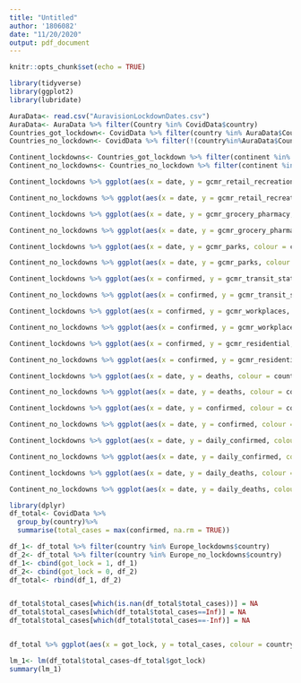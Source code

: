 ```yaml
---
title: "Untitled"
author: '1806082'
date: "11/20/2020"
output: pdf_document
---
```


```r
knitr::opts_chunk$set(echo = TRUE)
```

```r
library(tidyverse)
library(ggplot2)
library(lubridate)
```

```r
AuraData<- read.csv("AuravisionLockdownDates.csv")
AuraData<- AuraData %>% filter(Country %in% CovidData$country)
Countries_got_lockdown<- CovidData %>% filter(country %in% AuraData$Country)
Countries_no_lockdown<- CovidData %>% filter(!(country%in%AuraData$Country))
```

```r
Continent_lockdowns<- Countries_got_lockdown %>% filter(continent %in% 'Europe')
Continent_no_lockdowns<- Countries_no_lockdown %>% filter(continent %in% 'Europe')
```

```r
Continent_lockdowns %>% ggplot(aes(x = date, y = gcmr_retail_recreation, colour = country))+geom_line()+geom_smooth(colour = 'black')+labs(title = "Countries with lockdowns")

Continent_no_lockdowns %>% ggplot(aes(x = date, y = gcmr_retail_recreation, colour = country))+geom_line()+geom_smooth(colour = 'black')+labs(title = "Countries without lockdowns")
```

```r
Continent_lockdowns %>% ggplot(aes(x = date, y = gcmr_grocery_pharmacy, colour = country))+geom_line()+geom_smooth(colour = 'black')+labs(title = "Countries with lockdowns")

Continent_no_lockdowns %>% ggplot(aes(x = date, y = gcmr_grocery_pharmacy, colour = country))+geom_line()+geom_smooth(colour = 'black')+labs(title = "Countries without lockdowns")
```

```r
Continent_lockdowns %>% ggplot(aes(x = date, y = gcmr_parks, colour = country))+geom_line()+geom_smooth(colour = 'black')+labs(title = "Countries with lockdowns")

Continent_no_lockdowns %>% ggplot(aes(x = date, y = gcmr_parks, colour = country))+geom_line()+geom_smooth(colour = 'black')+labs(title = "Countries without lockdowns")
```

```r
Continent_lockdowns %>% ggplot(aes(x = confirmed, y = gcmr_transit_stations, colour = country))+geom_line()+geom_smooth(colour = 'black')+labs(title = "Countries with lockdowns")

Continent_no_lockdowns %>% ggplot(aes(x = confirmed, y = gcmr_transit_stations, colour = country))+geom_line()+geom_smooth(colour = 'black')+labs(title = "Countries without lockdowns")
```

```r
Continent_lockdowns %>% ggplot(aes(x = confirmed, y = gcmr_workplaces, colour = country))+geom_line()+geom_smooth(colour = 'black')+labs(title = "Countries with lockdowns")

Continent_no_lockdowns %>% ggplot(aes(x = confirmed, y = gcmr_workplaces, colour = country))+geom_line()+geom_smooth(colour = 'black')+labs(title = "Countries without lockdowns")
```

```r
Continent_lockdowns %>% ggplot(aes(x = confirmed, y = gcmr_residential, colour = country))+geom_line()+geom_smooth(colour = 'black')+labs(title = "Countries with lockdowns")

Continent_no_lockdowns %>% ggplot(aes(x = confirmed, y = gcmr_residential, colour = country))+geom_line()+geom_smooth(colour = 'black')+labs(title = "Countries without lockdowns")
```

```r
Continent_lockdowns %>% ggplot(aes(x = date, y = deaths, colour = country))+geom_line()+geom_smooth(colour = 'black')+labs(title = "Countries with lockdowns")

Continent_no_lockdowns %>% ggplot(aes(x = date, y = deaths, colour = country))+geom_line()+geom_smooth(colour = 'black')+labs(title = "Countries without lockdowns")
```

```r
Continent_lockdowns %>% ggplot(aes(x = date, y = confirmed, colour = country))+geom_line()+geom_smooth(colour = 'black')+labs(title = "Countries with lockdowns")

Continent_no_lockdowns %>% ggplot(aes(x = date, y = confirmed, colour = country))+geom_line()+geom_smooth(colour = 'black')+labs(title = "Countries without lockdowns")
```

```r
Continent_lockdowns %>% ggplot(aes(x = date, y = daily_confirmed, colour = country))+geom_line()+geom_smooth(colour = 'black')+labs(title = "Countries with lockdowns")

Continent_no_lockdowns %>% ggplot(aes(x = date, y = daily_confirmed, colour = country))+geom_line()+geom_smooth(colour = 'black')+labs(title = "Countries without lockdowns")
```

```r
Continent_lockdowns %>% ggplot(aes(x = date, y = daily_deaths, colour = country))+geom_line()+geom_smooth(colour = 'black')+labs(title = "Countries with lockdowns")

Continent_no_lockdowns %>% ggplot(aes(x = date, y = daily_deaths, colour = country))+geom_line()+geom_smooth(colour = 'black')+labs(title = "Countries without lockdowns")
```

```r
library(dplyr)
df_total<- CovidData %>% 
  group_by(country)%>%
  summarise(total_cases = max(confirmed, na.rm = TRUE))

df_1<- df_total %>% filter(country %in% Europe_lockdowns$country)
df_2<- df_total %>% filter(country %in% Europe_no_lockdowns$country)
df_1<- cbind(got_lock = 1, df_1)
df_2<- cbind(got_lock = 0, df_2)
df_total<- rbind(df_1, df_2)


df_total$total_cases[which(is.nan(df_total$total_cases))] = NA
df_total$total_cases[which(df_total$total_cases==Inf)] = NA
df_total$total_cases[which(df_total$total_cases==-Inf)] = NA


df_total %>% ggplot(aes(x = got_lock, y = total_cases, colour = country))+geom_point()+geom_smooth(method = 'lm', colour = 'green', se = FALSE)

lm_1<- lm(df_total$total_cases~df_total$got_lock)
summary(lm_1)
```






